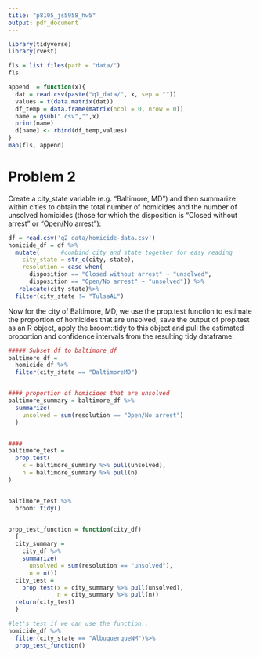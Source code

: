 ```yaml
---
title: "p8105_js5958_hw5"
output: pdf_document
---
```


```r
library(tidyverse)
library(rvest)

fls = list.files(path = "data/")
fls
```


```r
append  = function(x){
  dat = read.csv(paste("q1_data/", x, sep = ""))
  values = t(data.matrix(dat))
  df_temp = data.frame(matrix(ncol = 0, nrow = 0))
  name = gsub(".csv","",x)
  print(name)
  d[name] <- rbind(df_temp,values)
}
map(fls, append)
```


# Problem 2

Create a city_state variable (e.g. “Baltimore, MD”) and then summarize within cities to obtain the total number of homicides and the number of unsolved homicides (those for which the disposition is “Closed without arrest” or “Open/No arrest”): 
```r
df = read.csv('q2_data/homicide-data.csv')
homicide_df = df %>%
  mutate(      #combind city and state together for easy reading 
    city_state = str_c(city, state),
    resolution = case_when(
      disposition == "Closed without arrest" ~ "unsolved",
      disposition == "Open/No arrest" ~ "unsolved")) %>% 
   relocate(city_state)%>% 
  filter(city_state != "TulsaAL")
```


Now for the city of Baltimore, MD, we use the prop.test function to estimate the proportion of homicides that are unsolved; save the output of prop.test as an R object, apply the broom::tidy to this object and pull the estimated proportion and confidence intervals from the resulting tidy dataframe:
```r
##### Subset df to baltimore_df
baltimore_df = 
  homicide_df %>% 
  filter(city_state == "BaltimoreMD")


#### proportion of homicides that are unsolved
baltimore_summary = baltimore_df %>% 
  summarize(
    unsolved = sum(resolution == "Open/No arrest")
  )


#### 
baltimore_test = 
  prop.test(
    x = baltimore_summary %>% pull(unsolved),
    n = baltimore_summary %>% pull(n)
)


baltimore_test %>% 
  broom::tidy()


prop_test_function = function(city_df)
  {
  city_summary = 
    city_df %>% 
    summarize(
      unsolved = sum(resolution == "unsolved"), 
      n = n())
  city_test = 
    prop.test(x = city_summary %>% pull(unsolved),
              n = city_summary %>% pull(n))
  return(city_test)
  }

#let's test if we can use the function..
homicide_df %>% 
  filter(city_state == "AlbuquerqueNM")%>% 
  prop_test_function()

```

